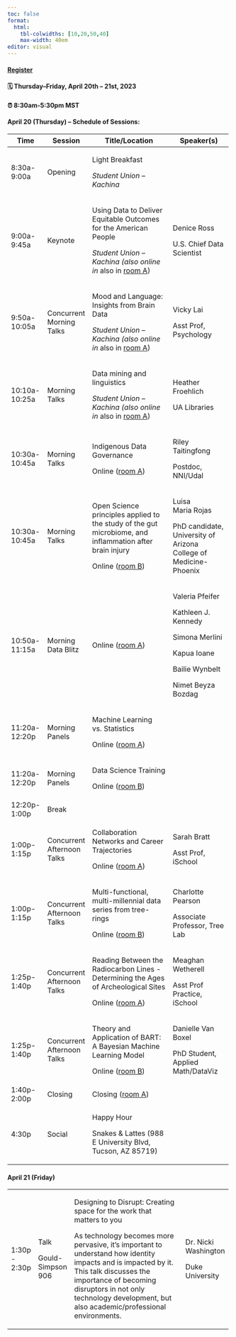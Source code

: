 ```yaml
---
toc: false
format: 
  html: 
    tbl-colwidths: [10,20,50,40]
    max-width: 40em
editor: visual
---
```


::: callout-important
#### [Register](https://www.eventbrite.com/e/wids-tucson-2023-tickets-580664311587)

#### 🗓 Thursday--Friday, April 20th -- 21st, 2023

#### ⏰ 8:30am-5:30pm MST
:::

#### April 20 (Thursday) -- Schedule of Sessions:

+---------------+----------------------------+---------------------------------------------------------------------------------------------------------+------------------------------------------------------------------+
| Time          | Session                    | Title/Location                                                                                          | Speaker(s)                                                       |
+===============+============================+=========================================================================================================+==================================================================+
| 8:30a-9:00a   | Opening                    | Light Breakfast                                                                                         |                                                                  |
|               |                            |                                                                                                         |                                                                  |
|               |                            | *Student Union -- Kachina*                                                                              |                                                                  |
+---------------+----------------------------+---------------------------------------------------------------------------------------------------------+------------------------------------------------------------------+
| 9:00a-9:45a   | Keynote                    | Using Data to Deliver Equitable Outcomes for the American People                                        | Denice Ross                                                      |
|               |                            |                                                                                                         |                                                                  |
|               |                            | *Student Union -- Kachina (also online in* also in [room A](https://arizona.zoom.us/j/88420856384))     | U.S. Chief Data Scientist                                        |
+---------------+----------------------------+---------------------------------------------------------------------------------------------------------+------------------------------------------------------------------+
| 9:50a-10:05a  | Concurrent Morning Talks   | Mood and Language: Insights from Brain Data                                                             | Vicky Lai                                                        |
|               |                            |                                                                                                         |                                                                  |
|               |                            | *Student Union -- Kachina (also online in* also in [room A](https://arizona.zoom.us/j/88420856384))     | Asst Prof, Psychology                                            |
+---------------+----------------------------+---------------------------------------------------------------------------------------------------------+------------------------------------------------------------------+
| 10:10a-10:25a | Morning Talks              | Data mining and linguistics                                                                             | Heather Froehlich                                                |
|               |                            |                                                                                                         |                                                                  |
|               |                            | *Student Union -- Kachina (also online in* also in [room A](https://arizona.zoom.us/j/88420856384))     | UA Libraries                                                     |
+---------------+----------------------------+---------------------------------------------------------------------------------------------------------+------------------------------------------------------------------+
| 10:30a-10:45a | Morning Talks              | Indigenous Data Governance                                                                              | Riley Taitingfong                                                |
|               |                            |                                                                                                         |                                                                  |
|               |                            | Online ([room A](https://arizona.zoom.us/j/88420856384))                                                | Postdoc, NNI/Udal                                                |
+---------------+----------------------------+---------------------------------------------------------------------------------------------------------+------------------------------------------------------------------+
| 10:30a-10:45a | Morning Talks              | Open Science principles applied to the study of the gut microbiome, and inflammation after brain injury | Luisa Maria Rojas                                                |
|               |                            |                                                                                                         |                                                                  |
|               |                            | Online ([room B](https://arizona.zoom.us/s/81289501438))                                                | PhD candidate, University of Arizona College of Medicine-Phoenix |
+---------------+----------------------------+---------------------------------------------------------------------------------------------------------+------------------------------------------------------------------+
| 10:50a-11:15a | Morning Data Blitz         | Online ([room A](https://arizona.zoom.us/j/88420856384))                                                | Valeria Pfeifer                                                  |
|               |                            |                                                                                                         |                                                                  |
|               |                            |                                                                                                         | Kathleen J. Kennedy                                              |
|               |                            |                                                                                                         |                                                                  |
|               |                            |                                                                                                         | Simona Merlini                                                   |
|               |                            |                                                                                                         |                                                                  |
|               |                            |                                                                                                         | Kapua Ioane                                                      |
|               |                            |                                                                                                         |                                                                  |
|               |                            |                                                                                                         | Bailie Wynbelt                                                   |
|               |                            |                                                                                                         |                                                                  |
|               |                            |                                                                                                         | Nimet Beyza Bozdag                                               |
+---------------+----------------------------+---------------------------------------------------------------------------------------------------------+------------------------------------------------------------------+
| 11:20a-12:20p | Morning Panels             | Machine Learning vs. Statistics                                                                         |                                                                  |
|               |                            |                                                                                                         |                                                                  |
|               |                            | Online ([room A](https://arizona.zoom.us/j/88420856384))                                                |                                                                  |
+---------------+----------------------------+---------------------------------------------------------------------------------------------------------+------------------------------------------------------------------+
| 11:20a-12:20p | Morning Panels             | Data Science Training                                                                                   |                                                                  |
|               |                            |                                                                                                         |                                                                  |
|               |                            | Online ([room B](https://arizona.zoom.us/s/81289501438))                                                |                                                                  |
+---------------+----------------------------+---------------------------------------------------------------------------------------------------------+------------------------------------------------------------------+
| 12:20p-1:00p  | Break                      |                                                                                                         |                                                                  |
+---------------+----------------------------+---------------------------------------------------------------------------------------------------------+------------------------------------------------------------------+
| 1:00p-1:15p   | Concurrent Afternoon Talks | Collaboration Networks and Career Trajectories                                                          | Sarah Bratt                                                      |
|               |                            |                                                                                                         |                                                                  |
|               |                            | Online ([room A](https://arizona.zoom.us/j/88420856384))                                                | Asst Prof, iSchool                                               |
+---------------+----------------------------+---------------------------------------------------------------------------------------------------------+------------------------------------------------------------------+
| 1:00p-1:15p   | Concurrent Afternoon Talks | Multi-functional, multi-millennial data series from tree-rings                                          | Charlotte Pearson                                                |
|               |                            |                                                                                                         |                                                                  |
|               |                            | Online ([room B](https://arizona.zoom.us/s/81289501438))                                                | Associate Professor, Tree Lab                                    |
+---------------+----------------------------+---------------------------------------------------------------------------------------------------------+------------------------------------------------------------------+
| 1:25p-1:40p   | Concurrent Afternoon Talks | Reading Between the Radiocarbon Lines - Determining the Ages of Archeological Sites                     | Meaghan Wetherell                                                |
|               |                            |                                                                                                         |                                                                  |
|               |                            | Online ([room A](https://arizona.zoom.us/j/88420856384))                                                | Asst Prof Practice, iSchool                                      |
+---------------+----------------------------+---------------------------------------------------------------------------------------------------------+------------------------------------------------------------------+
| 1:25p-1:40p   | Concurrent Afternoon Talks | Theory and Application of BART: A Bayesian Machine Learning Model                                       | Danielle Van Boxel                                               |
|               |                            |                                                                                                         |                                                                  |
|               |                            | Online ([room B](https://arizona.zoom.us/s/81289501438))                                                | PhD Student, Applied Math/DataViz                                |
+---------------+----------------------------+---------------------------------------------------------------------------------------------------------+------------------------------------------------------------------+
| 1:40p-2:00p   | Closing                    | Closing ([room A](https://arizona.zoom.us/j/88420856384))                                               |                                                                  |
+---------------+----------------------------+---------------------------------------------------------------------------------------------------------+------------------------------------------------------------------+
| 4:30p         | Social                     | Happy Hour                                                                                              |                                                                  |
|               |                            |                                                                                                         |                                                                  |
|               |                            | Snakes & Lattes (988 E University Blvd, Tucson, AZ 85719)                                               |                                                                  |
+---------------+----------------------------+---------------------------------------------------------------------------------------------------------+------------------------------------------------------------------+

#### April 21 (Friday)

+---------------+-------------------+-----------------------------------------------------------------------------------------------------------------------------------------------------------------------------------------------------------------------------------------------------------+----------------------+
| 1:30p - 2:30p | Talk              | Designing to Disrupt: Creating space for the work that matters to you                                                                                                                                                                                     | Dr. Nicki Washington |
|               |                   |                                                                                                                                                                                                                                                           |                      |
|               | Gould-Simpson 906 | As technology becomes more pervasive, it's important to understand how identity impacts and is impacted by it. This talk discusses the importance of becoming disruptors in not only technology development, but also academic/professional environments. | Duke University      |
+---------------+-------------------+-----------------------------------------------------------------------------------------------------------------------------------------------------------------------------------------------------------------------------------------------------------+----------------------+
